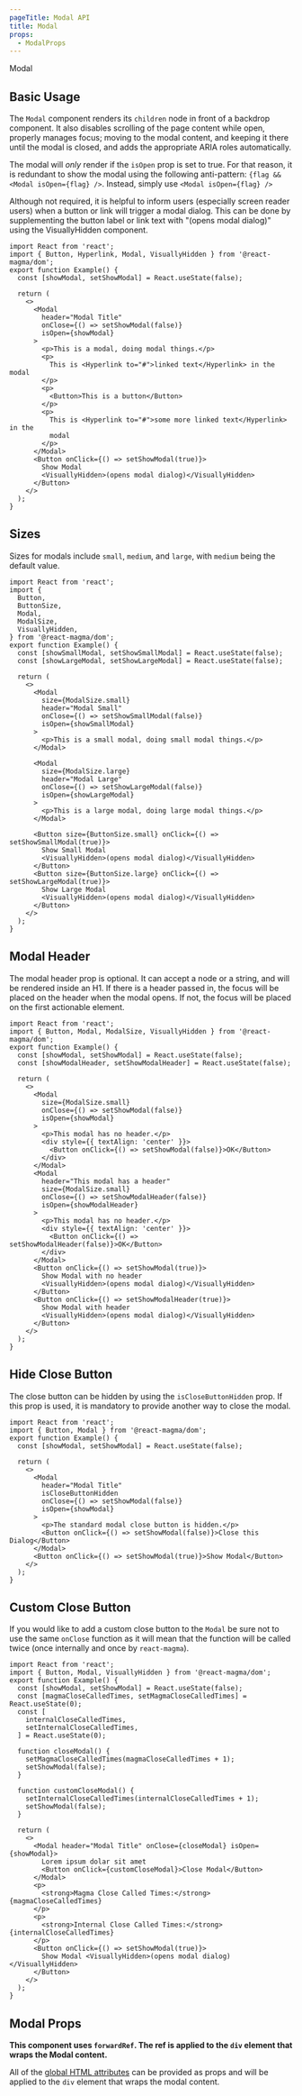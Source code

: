 ```yaml
---
pageTitle: Modal API
title: Modal
props:
  - ModalProps
---
```


<DocsHeading to="/design/modals/" type="api">
  Modal
</DocsHeading>

## Basic Usage

The `Modal` component renders its `children` node in front of a backdrop component. It also disables scrolling of the page content while open,
properly manages focus; moving to the modal content, and keeping it there until the modal is closed, and adds the appropriate ARIA roles automatically.

The modal will _only_ render if the `isOpen` prop is set to true. For that reason, it is redundant to show the modal using the following anti-pattern: `{flag && <Modal isOpen={flag} />`. Instead,
simply use `<Modal isOpen={flag} />`

Although not required, it is helpful to inform users (especially screen reader users) when a button or link will trigger a modal dialog.
This can be done by supplementing the button label or link text with "(opens modal dialog)" using the <Link to="/api/visually-hidden/">VisuallyHidden</Link> component.

```tsx
import React from 'react';
import { Button, Hyperlink, Modal, VisuallyHidden } from '@react-magma/dom';
export function Example() {
  const [showModal, setShowModal] = React.useState(false);

  return (
    <>
      <Modal
        header="Modal Title"
        onClose={() => setShowModal(false)}
        isOpen={showModal}
      >
        <p>This is a modal, doing modal things.</p>
        <p>
          This is <Hyperlink to="#">linked text</Hyperlink> in the modal
        </p>
        <p>
          <Button>This is a button</Button>
        </p>
        <p>
          This is <Hyperlink to="#">some more linked text</Hyperlink> in the
          modal
        </p>
      </Modal>
      <Button onClick={() => setShowModal(true)}>
        Show Modal
        <VisuallyHidden>(opens modal dialog)</VisuallyHidden>
      </Button>
    </>
  );
}
```

## Sizes

Sizes for modals include `small`, `medium`, and `large`, with `medium` being the default value.

```tsx
import React from 'react';
import {
  Button,
  ButtonSize,
  Modal,
  ModalSize,
  VisuallyHidden,
} from '@react-magma/dom';
export function Example() {
  const [showSmallModal, setShowSmallModal] = React.useState(false);
  const [showLargeModal, setShowLargeModal] = React.useState(false);

  return (
    <>
      <Modal
        size={ModalSize.small}
        header="Modal Small"
        onClose={() => setShowSmallModal(false)}
        isOpen={showSmallModal}
      >
        <p>This is a small modal, doing small modal things.</p>
      </Modal>

      <Modal
        size={ModalSize.large}
        header="Modal Large"
        onClose={() => setShowLargeModal(false)}
        isOpen={showLargeModal}
      >
        <p>This is a large modal, doing large modal things.</p>
      </Modal>

      <Button size={ButtonSize.small} onClick={() => setShowSmallModal(true)}>
        Show Small Modal
        <VisuallyHidden>(opens modal dialog)</VisuallyHidden>
      </Button>
      <Button size={ButtonSize.large} onClick={() => setShowLargeModal(true)}>
        Show Large Modal
        <VisuallyHidden>(opens modal dialog)</VisuallyHidden>
      </Button>
    </>
  );
}
```

## Modal Header

The modal header prop is optional. It can accept a node or a string, and will be rendered inside an H1.
If there is a header passed in, the focus will be placed on the header when the modal opens. If not, the focus will be placed on
the first actionable element.

```tsx
import React from 'react';
import { Button, Modal, ModalSize, VisuallyHidden } from '@react-magma/dom';
export function Example() {
  const [showModal, setShowModal] = React.useState(false);
  const [showModalHeader, setShowModalHeader] = React.useState(false);

  return (
    <>
      <Modal
        size={ModalSize.small}
        onClose={() => setShowModal(false)}
        isOpen={showModal}
      >
        <p>This modal has no header.</p>
        <div style={{ textAlign: 'center' }}>
          <Button onClick={() => setShowModal(false)}>OK</Button>
        </div>
      </Modal>
      <Modal
        header="This modal has a header"
        size={ModalSize.small}
        onClose={() => setShowModalHeader(false)}
        isOpen={showModalHeader}
      >
        <p>This modal has no header.</p>
        <div style={{ textAlign: 'center' }}>
          <Button onClick={() => setShowModalHeader(false)}>OK</Button>
        </div>
      </Modal>
      <Button onClick={() => setShowModal(true)}>
        Show Modal with no header
        <VisuallyHidden>(opens modal dialog)</VisuallyHidden>
      </Button>
      <Button onClick={() => setShowModalHeader(true)}>
        Show Modal with header
        <VisuallyHidden>(opens modal dialog)</VisuallyHidden>
      </Button>
    </>
  );
}
```

## Hide Close Button

The close button can be hidden by using the `isCloseButtonHidden` prop. If this prop is used, it is mandatory to provide another way to close the modal.

```tsx
import React from 'react';
import { Button, Modal } from '@react-magma/dom';
export function Example() {
  const [showModal, setShowModal] = React.useState(false);

  return (
    <>
      <Modal
        header="Modal Title"
        isCloseButtonHidden
        onClose={() => setShowModal(false)}
        isOpen={showModal}
      >
        <p>The standard modal close button is hidden.</p>
        <Button onClick={() => setShowModal(false)}>Close this Dialog</Button>
      </Modal>
      <Button onClick={() => setShowModal(true)}>Show Modal</Button>
    </>
  );
}
```

## Custom Close Button

If you would like to add a custom close button to the `Modal` be sure not to use the same `onClose` function as it will mean that the function will be called twice (once internally and once by `react-magma`).

```tsx
import React from 'react';
import { Button, Modal, VisuallyHidden } from '@react-magma/dom';
export function Example() {
  const [showModal, setShowModal] = React.useState(false);
  const [magmaCloseCalledTimes, setMagmaCloseCalledTimes] = React.useState(0);
  const [
    internalCloseCalledTimes,
    setInternalCloseCalledTimes,
  ] = React.useState(0);

  function closeModal() {
    setMagmaCloseCalledTimes(magmaCloseCalledTimes + 1);
    setShowModal(false);
  }

  function customCloseModal() {
    setInternalCloseCalledTimes(internalCloseCalledTimes + 1);
    setShowModal(false);
  }

  return (
    <>
      <Modal header="Modal Title" onClose={closeModal} isOpen={showModal}>
        Lorem ipsum dolar sit amet
        <Button onClick={customCloseModal}>Close Modal</Button>
      </Modal>
      <p>
        <strong>Magma Close Called Times:</strong> {magmaCloseCalledTimes}
      </p>
      <p>
        <strong>Internal Close Called Times:</strong> {internalCloseCalledTimes}
      </p>
      <Button onClick={() => setShowModal(true)}>
        Show Modal <VisuallyHidden>(opens modal dialog)</VisuallyHidden>
      </Button>
    </>
  );
}
```

## Modal Props

**This component uses `forwardRef`. The ref is applied to the `div` element that wraps the Modal content.**

All of the [global HTML attributes](https://developer.mozilla.org/en-US/docs/Web/HTML/Global_attributes) can be provided as props and will be applied to the `div` element that wraps the modal content.

<ModalProps />
